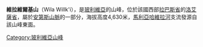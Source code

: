 {{Coord|17|0|42|S|67|27|39|W|display=title}}

'''維拉維爾基山'''（Wila Willk'i），是[[玻利維亞|玻利維亞]]的山峰，位於該國西部[[拉巴斯省|拉巴斯省]]的[[洛艾薩省|洛艾薩省]]，屬於[[安第斯山脈|安第斯山脈]]的一部分，海拔高度4,630米，[[馬利亞哈維拉河|馬利亞哈維拉河]]支流發源自該山峰東面。

{{Bolivia-geo-stub}}
[[Category:玻利維亞山峰|Category:玻利維亞山峰]]